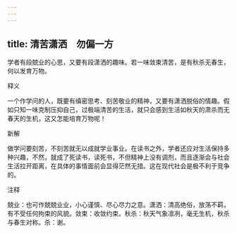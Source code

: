 ```yaml
---
---
---
```

title: 清苦潇洒　勿偏一方
---



学者有段兢业的心思，又要有段潇洒的趣味。若一味敛束清苦，是有秋杀无春生，何以发育万物。

释义

一个作学问的人，既要有缜密思考、刻苦敬业的精神，又要有潇洒脱俗的情趣。假如只知一味克制压抑自己，过极端清苦的生活，就只会感到生活如秋天的肃杀而无春天的生机，这又怎能培育万物呢！

新解

做学问要刻苦，不刻苦就无以成就学业事业。在读书之外，学者还应对生活保持多种兴趣，不然，就成了死读书，读死书，不但精神上没有调剂，而且逐渐会与社会生活拉开距离，在具体的事情面前会显得茫然无措。这在现代社会是极不利于竞争的。

注释

兢业：也可作兢兢业业，小心谨慎、尽心尽力之意。潇洒：清高绝俗，放荡不羁，有不受任何拘束的风貌。敛束：收敛约束。秋杀：秋天气象凛冽，毫无生机，秋杀与春生对称。杀：谢。